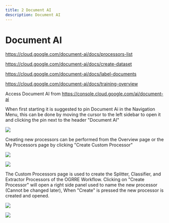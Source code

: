 ```yaml
---
title: 2 Document AI
description: Document AI
---
```


# Document AI

https://cloud.google.com/document-ai/docs/processors-list

https://cloud.google.com/document-ai/docs/create-dataset

https://cloud.google.com/document-ai/docs/label-documents

https://cloud.google.com/document-ai/docs/training-overview

Access Document AI from
https://console.cloud.google.com/ai/document-ai

When first starting it is suggested to pin Document Ai in the Navigation
Menu, this can be done by moving the cursor to the left sidebar to open
it and clicking the pin next to the header "Document AI"

![](../../static/screenshots/DocAI/figure_2.png)

Creating new processors can be performed from the Overview page or the
My Processors page by clicking "Create Custom Processor"

![](../../static/screenshots/DocAI/figure_3.png)

![](../../static/screenshots/DocAI/figure_4.png)

The Custom Processors page is used to create the Splitter, Classifier,
and Extractor Processors of the OGRRE Workflow. Clicking on "Create
Processor" will open a right side panel used to name the new processor
(Cannot be changed later), When "Create" is pressed the new processor is
created and opened.

![](../../static/screenshots/DocAI/figure_5.png)

![](../../static/screenshots/DocAI/figure_6.png)

